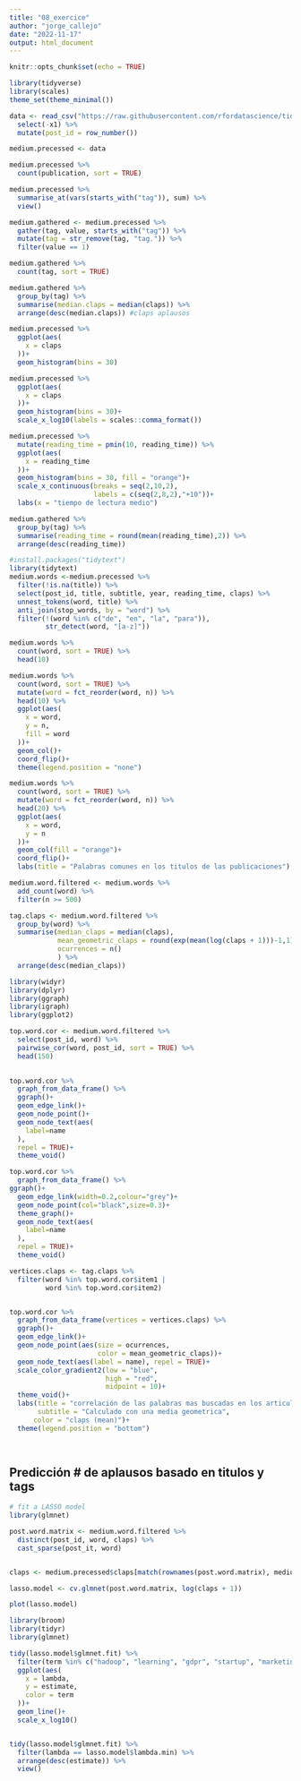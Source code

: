 ```yaml
---
title: "08_exercice"
author: "jorge_callejo"
date: "2022-11-17"
output: html_document
---
```


```r
knitr::opts_chunk$set(echo = TRUE)
```

```r
library(tidyverse)
library(scales)
theme_set(theme_minimal())
```

```r
data <- read_csv("https://raw.githubusercontent.com/rfordatascience/tidytuesday/master/data/2018/2018-12-04/medium_datasci.csv") %>% 
  select(-x1) %>% 
  mutate(post_id = row_number())
```

```r
medium.precessed <- data
```

```r
medium.precessed %>% 
  count(publication, sort = TRUE)
```

```r
medium.precessed %>% 
  summarise_at(vars(starts_with("tag")), sum) %>% 
  view()

```

```r
medium.gathered <- medium.precessed %>% 
  gather(tag, value, starts_with("tag")) %>% 
  mutate(tag = str_remove(tag, "tag.")) %>% 
  filter(value == 1) 
```

```r
medium.gathered %>% 
  count(tag, sort = TRUE)
```
```r
medium.gathered %>% 
  group_by(tag) %>% 
  summarise(median.claps = median(claps)) %>% 
  arrange(desc(median.claps)) #claps aplausos
```

```r
medium.precessed %>% 
  ggplot(aes(
    x = claps
  ))+
  geom_histogram(bins = 30)
```



```r
medium.precessed %>% 
  ggplot(aes(
    x = claps
  ))+
  geom_histogram(bins = 30)+
  scale_x_log10(labels = scales::comma_format())
```

```r
medium.precessed %>% 
  mutate(reading_time = pmin(10, reading_time)) %>% 
  ggplot(aes(
    x = reading_time
  ))+
  geom_histogram(bins = 30, fill = "orange")+
  scale_x_continuous(breaks = seq(2,10,2),
                     labels = c(seq(2,8,2),"+10"))+
  labs(x = "tiempo de lectura medio")
```

```r
medium.gathered %>% 
  group_by(tag) %>% 
  summarise(reading_time = round(mean(reading_time),2)) %>% 
  arrange(desc(reading_time))
```

```r
#install.packages("tidytext")
library(tidytext)
medium.words <-medium.precessed %>% 
  filter(!is.na(title)) %>% 
  select(post_id, title, subtitle, year, reading_time, claps) %>% 
  unnest_tokens(word, title) %>% 
  anti_join(stop_words, by = "word") %>% 
  filter(!(word %in% c("de", "en", "la", "para")),
         str_detect(word, "[a-z]"))
```



```r
medium.words %>% 
  count(word, sort = TRUE) %>% 
  head(10)
```

```r
medium.words %>% 
  count(word, sort = TRUE) %>% 
  mutate(word = fct_reorder(word, n)) %>% 
  head(10) %>% 
  ggplot(aes(
    x = word,
    y = n,
    fill = word
  ))+
  geom_col()+
  coord_flip()+
  theme(legend.position = "none")
```

```r
medium.words %>% 
  count(word, sort = TRUE) %>% 
  mutate(word = fct_reorder(word, n)) %>% 
  head(20) %>% 
  ggplot(aes(
    x = word,
    y = n
  ))+
  geom_col(fill = "orange")+
  coord_flip()+
  labs(title = "Palabras comunes en los titulos de las publicaciones")
```

```r
medium.word.filtered <- medium.words %>% 
  add_count(word) %>% 
  filter(n >= 500)
```


```r
tag.claps <- medium.word.filtered %>% 
  group_by(word) %>% 
  summarise(median_claps = median(claps),
            mean_geometric_claps = round(exp(mean(log(claps + 1)))-1,1),
            ocurrences = n()
            ) %>% 
  arrange(desc(median_claps)) 
```

```r
library(widyr)
library(dplyr)
library(ggraph)
library(igraph)
library(ggplot2)

top.word.cor <- medium.word.filtered %>% 
  select(post_id, word) %>% 
  pairwise_cor(word, post_id, sort = TRUE) %>% 
  head(150)
  
```

```r
top.word.cor %>% 
  graph_from_data_frame() %>% 
  ggraph()+
  geom_edge_link()+
  geom_node_point()+
  geom_node_text(aes(
    label=name
  ), 
  repel = TRUE)+
  theme_void()

```

```r
top.word.cor %>% 
  graph_from_data_frame() %>% 
ggraph()+
  geom_edge_link(width=0.2,colour="grey")+
  geom_node_point(col="black",size=0.3)+
  theme_graph()+ 
  geom_node_text(aes(
    label=name
  ), 
  repel = TRUE)+
  theme_void()
```

```r
vertices.claps <- tag.claps %>% 
  filter(word %in% top.word.cor$item1 |
         word %in% top.word.cor$item2) 


top.word.cor %>% 
  graph_from_data_frame(vertices = vertices.claps) %>% 
  ggraph()+  
  geom_edge_link()+
  geom_node_point(aes(size = ocurrences,
                      color = mean_geometric_claps))+
  geom_node_text(aes(label = name), repel = TRUE)+
  scale_color_gradient2(low = "blue",
                        high = "red",
                        midpoint = 10)+
  theme_void()+
  labs(title = "correlación de las palabras mas buscadas en los articulos",
       subtitle = "Calculado con una media geometrica", 
      color = "claps (mean)")+
  theme(legend.position = "bottom")

  

```

## Predicción  # de aplausos basado en titulos y tags

```r
# fit a LASSO model 
library(glmnet)

post.word.matrix <- medium.word.filtered %>% 
  distinct(post_id, word, claps) %>% 
  cast_sparse(post_it, word)


claps <- medium.precessed$claps[match(rownames(post.word.matrix), medium.precessed$post_id)]

lasso.model <- cv.glmnet(post.word.matrix, log(claps + 1))

```

```r

plot(lasso.model)
```


```r
library(broom)
library(tidyr)
library(glmnet)

tidy(lasso.model$glmnet.fit) %>% 
  filter(term %in% c("hadoop", "learning", "gdpr", "startup", "marketing")) %>% 
  ggplot(aes(
    x = lambda,
    y = estimate,
    color = term
  ))+
  geom_line()+
  scale_x_log10()


tidy(lasso.model$glmnet.fit) %>% 
  filter(lambda == lasso.model$lambda.min) %>% 
  arrange(desc(estimate)) %>% 
  view()
```








